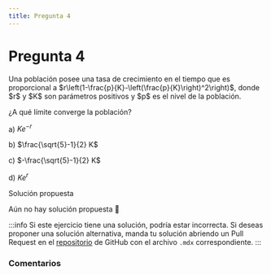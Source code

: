 ```yaml
---
title: Pregunta 4
---
```



# Pregunta 4

<div className="exercise">
Una población posee una tasa de crecimiento en el tiempo que es proporcional a $r\left(1-\frac{p}{K}-\left(\frac{p}{K}\right)^2\right)$, donde $r$ y $K$ son parámetros positivos y $p$ es el nivel de la población.

¿A qué límite converge la población?

a) $K e^{-r}$

b) $\frac{\sqrt{5}-1}{2} K$

c) $-\frac{\sqrt{5}-1}{2} K$

d) $K e^r$
</div>

<MDXDetails>
<summary>Solución propuesta</summary>

Aún no hay solución propuesta 🥲

:::info
Si este ejercicio tiene una solución, podría estar incorrecta. Si deseas proponer una solución alternativa, manda tu solución abriendo
un Pull Request en el [repositorio](https://github.com/crow-rojas/apuntes-fundamentals/pulls) de GitHub con el archivo
`.mdx` correspondiente.
:::

</MDXDetails>

### Comentarios

<Disqus
  url="https://crow-rojas.github.io/apuntes-fundamentals/docs/mathematics/differential-equations/exercises/2018-2/p04"
  identifier="docs/mathematics/differential-equations/exercises/2018-2/p04"
  title="2018-2 Ecuaciones Diferenciales - Pregunta 04"
/>
